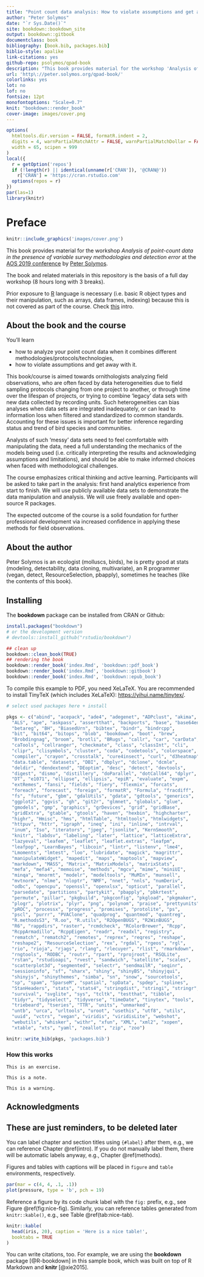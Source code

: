 ```yaml
--- 
title: "Point count data analysis: How to violate assumptions and get away with it"
author: "Peter Solymos"
date: "`r Sys.Date()`"
site: bookdown::bookdown_site
output: bookdown::gitbook
documentclass: book
bibliography: [book.bib, packages.bib]
biblio-style: apalike
link-citations: yes
github-repo: psolymos/qpad-book
description: "This book provides material for the workshop 'Analysis of point-count data in the presence of variable survey methodologies and detection error' at the AOS 2019 conference."
url: 'http\://peter.solymos.org/qpad-book/'
colorlinks: yes
lot: no
lof: no
fontsize: 12pt
monofontoptions: "Scale=0.7"
knit: "bookdown::render_book"
cover-image: images/cover.png
---
```


```r
options(
  htmltools.dir.version = FALSE, formatR.indent = 2,
  digits = 4, warnPartialMatchAttr = FALSE, warnPartialMatchDollar = FALSE,
  width = 65, scipen = 999
)
local({
  r = getOption('repos')
  if (!length(r) || identical(unname(r['CRAN']), '@CRAN@'))
    r['CRAN'] = 'https://cran.rstudio.com' 
  options(repos = r)
})
par(las=1)
library(knitr)
```

# Preface {-#foreword}

```r
knitr::include_graphics('images/cover.png')
```

This book provides material for the workshop
*Analysis of point-count data in the presence of variable survey methodologies and detection error*
at the [AOS 2019 conference](https://amornithmeeting.org/)
by [Peter Solymos](http://peter.solymos.org).

The book and related materials in this repository is the basis of a
full day workshop (8 hours long with 3 breaks).

Prior exposure to [R](https://www.r-project.org/) language is necessary
(i.e. basic R object types and their manipulation, such as arrays, data frames, indexing)
because this is not covered as part of the course.
Check [this](_etc/R-basics.pdf) intro.

## About the book and the course {-}

You'll learn

- how to analyze your point count data when it combines different methodologies/protocols/technologies,
- how to violate assumptions and get away with it.

This book/course is aimed towards ornithologists analyzing field observations,
who are often faced by data heterogeneities due to
field sampling protocols changing from one project to another,
or through time over the lifespan of projects, or trying to combine
'legacy' data sets with new data collected by recording units.
Such heterogeneities can bias analyses when data sets are integrated
inadequately, or can lead to information loss when filtered and standardized to
common standards. Accounting for these issues is important for better
inference regarding status and trend of bird species and communities.

Analysts of such 'messy' data sets need to feel comfortable
with manipulating the data, need a full understanding the mechanics of the
models being used (i.e. critically interpreting the results and acknowledging
assumptions and limitations), and should be able to make informed choices when
faced with methodological challenges.

The course emphasizes critical thinking and active learning.
Participants will be asked to take part in the analysis:
first hand analytics experience from start to finish.
We will use publicly available data sets to demonstrate the data manipulation
and analysis. We will use freely available and open-source R packages.

The expected outcome of the course is a solid foundation for further
professional development via increased confidence in applying these methods
for field observations.

## About the author {-}

Peter Solymos is an ecologist (molluscs, birds), he is pretty good at stats (modeling, detectability, data cloning, multivariate), an R programmer (vegan, detect, ResourceSelection, pbapply),
sometimes he teaches (like the contents of this book).

## Installing {-}

The **bookdown** package can be installed from CRAN or Github:

```r
install.packages("bookdown")
# or the development version
# devtools::install_github("rstudio/bookdown")

## clean up 
bookdown::clean_book(TRUE)
## rendering the book
bookdown::render_book('index.Rmd', 'bookdown::pdf_book')
bookdown::render_book('index.Rmd', 'bookdown::gitbook')
bookdown::render_book('index.Rmd', 'bookdown::epub_book')
```

To compile this example to PDF, you need XeLaTeX. You are recommended to install TinyTeX (which includes XeLaTeX): <https://yihui.name/tinytex/>.

```r
# select used packages here + install

pkgs <- c("abind", "acepack", "ade4", "adegenet", "ADPclust", "akima", 
  "ALS", "ape", "askpass", "assertthat", "backports", "base", "base64enc", 
  "betareg", "BH", "BiasedUrn", "bibtex", "bindr", "bindrcpp", 
  "bit", "bit64", "bitops", "blob", "bookdown", "boot", "brew", 
  "Brobdingnag", "broom", "brotli", "BRugs", "callr", "car", "carData", 
  "caTools", "cellranger", "checkmate", "class", "classInt", "cli", 
  "clipr", "clisymbols", "cluster", "coda", "codetools", "colorspace", 
  "compiler", "crayon", "crosstalk", "cure4insect", "curl", "d3heatmap", 
  "data.table", "datasets", "DBI", "dbplyr", "dclone", "dcmle", 
  "deldir", "dendextend", "DEoptim", "desc", "detect", "devtools", 
  "digest", "dismo", "distillery", "doParallel", "dotCall64", "dplyr", 
  "DT", "e1071", "ellipse", "ellipsis", "epiR", "evaluate", "expm", 
  "extRemes", "fansi", "fields", "fiery", "flexmix", "forcats", 
  "foreach", "forecast", "foreign", "formatR", "Formula", "fracdiff", 
  "fs", "future", "gbm", "gdalUtils", "gdata", "gdtools", "generics", 
  "ggplot2", "ggvis", "gh", "git2r", "glmnet", "globals", "glue", 
  "gmodels", "gmp", "graphics", "grDevices", "grid", "gridBase", 
  "gridExtra", "gtable", "gtools", "haven", "hexbin", "highcharter", 
  "highr", "Hmisc", "hms", "htmlTable", "htmltools", "htmlwidgets", 
  "httpuv", "httr", "igraph", "ineq", "ini", "inline", "intrval", 
  "inum", "Iso", "iterators", "jpeg", "jsonlite", "KernSmooth", 
  "knitr", "labdsv", "labeling", "later", "lattice", "latticeExtra", 
  "lazyeval", "leafem", "leaflet", "leaflet.extras", "leafpm", 
  "leafpop", "LearnBayes", "libcoin", "lintr", "listenv", "lme4", 
  "Lmoments", "lmtest", "loo", "lubridate", "magick", "magrittr", 
  "manipulateWidget", "mapedit", "maps", "maptools", "mapview", 
  "markdown", "MASS", "Matrix", "MatrixModels", "matrixStats", 
  "mefa", "mefa4", "memoise", "methods", "mgcv", "mime", "miniUI", 
  "minqa", "mnormt", "modelr", "modeltools", "MuMIn", "munsell", 
  "mvtnorm", "nlme", "nloptr", "NMF", "nnet", "nnls", "numDeriv", 
  "odbc", "opencpu", "openssl", "openxlsx", "opticut", "parallel", 
  "parsedate", "partitions", "partykit", "pbapply", "pbkrtest", 
  "permute", "pillar", "pkgbuild", "pkgconfig", "pkgload", "pkgmaker", 
  "plogr", "plotrix", "plyr", "png", "polynom", "praise", "prettyunits", 
  "pROC", "processx", "progress", "promises", "protolite", "ps", 
  "pscl", "purrr", "PVAClone", "quadprog", "quantmod", "quantreg", 
  "R.methodsS3", "R.oo", "R.utils", "R2OpenBUGS", "R2WinBUGS", 
  "R6", "rappdirs", "raster", "rcmdcheck", "RColorBrewer", "Rcpp", 
  "RcppArmadillo", "RcppEigen", "readr", "readxl", "registry", 
  "rematch", "rematch2", "remotes", "reprex", "reqres", "reshape", 
  "reshape2", "ResourceSelection", "rex", "rgdal", "rgeos", "rgl", 
  "rio", "rioja", "rjags", "rlang", "rlecuyer", "rlist", "rmarkdown", 
  "rngtools", "RODBC", "routr", "rpart", "rprojroot", "RSQLite", 
  "rstan", "rstudioapi", "rvest", "sandwich", "satellite", "scales", 
  "scatterplot3d", "segmented", "selectr", "sendmailR", "seqinr", 
  "sessioninfo", "sf", "sharx", "shiny", "shinyBS", "shinyjqui", 
  "shinyjs", "shinythemes", "simba", "sn", "snow", "sourcetools", 
  "sp", "spam", "SparseM", "spatial", "spData", "spdep", "splines", 
  "StanHeaders", "stats", "stats4", "stringdist", "stringi", "stringr", 
  "survival", "svglite", "sys", "tcltk", "testthat", "tibble", 
  "tidyr", "tidyselect", "tidyverse", "timeDate", "tinytex", "tools", 
  "triebeard", "tseries", "TTR", "units", "unmarked", 
  "untb", "urca", "urltools", "uroot", "usethis", "utf8", "utils", 
  "uuid", "vctrs", "vegan", "viridis", "viridisLite", "webshot", 
  "webutils", "whisker", "withr", "xfun", "XML", "xml2", "xopen", 
  "xtable", "xts", "yaml", "zeallot", "zip", "zoo")

knitr::write_bib(pkgs, 'packages.bib')
```


### How this works {-}


```block2
This is an exercise.
```

```block2
This is a note.
```

```block2
This is a warning.
```


## Acknowledgments {-}


## These are just reminders, to be deleted later {-}

You can label chapter and section titles using `{#label}` after them, e.g., we can reference Chapter \@ref(intro). If you do not manually label them, there will be automatic labels anyway, e.g., Chapter \@ref(methods).

Figures and tables with captions will be placed in `figure` and `table` environments, respectively.

```r
par(mar = c(4, 4, .1, .1))
plot(pressure, type = 'b', pch = 19)
```

Reference a figure by its code chunk label with the `fig:` prefix, e.g., see Figure \@ref(fig:nice-fig). Similarly, you can reference tables generated from `knitr::kable()`, e.g., see Table \@ref(tab:nice-tab).

```r
knitr::kable(
  head(iris, 20), caption = 'Here is a nice table!',
  booktabs = TRUE
)
```

You can write citations, too. For example, we are using the **bookdown** package [@R-bookdown] in this sample book, which was built on top of R Markdown and **knitr** [@xie2015].

